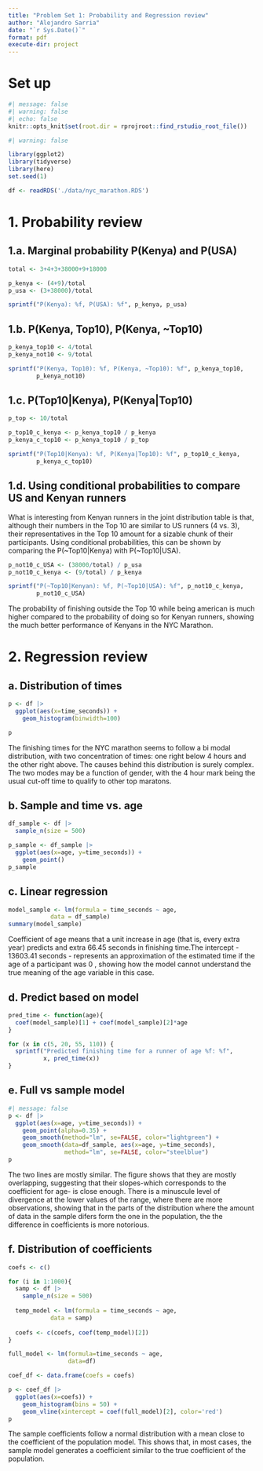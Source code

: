 ```yaml
---
title: "Problem Set 1: Probability and Regression review"
author: "Alejandro Sarria"
date: "`r Sys.Date()`"
format: pdf
execute-dir: project
---
```


# Set up

```r
#| message: false
#| warning: false
#| echo: false
knitr::opts_knit$set(root.dir = rprojroot::find_rstudio_root_file())
```


```r
#| warning: false

library(ggplot2)
library(tidyverse)
library(here)
set.seed(1)

df <- readRDS('./data/nyc_marathon.RDS')
```

# 1. Probability review

## 1.a. Marginal probability P(Kenya) and P(USA)

```r
total <- 3+4+3+38000+9+18000

p_kenya <- (4+9)/total
p_usa <- (3+38000)/total

sprintf("P(Kenya): %f, P(USA): %f", p_kenya, p_usa)
```

## 1.b. P(Kenya, Top10), P(Kenya, \~Top10)

```r
p_kenya_top10 <- 4/total
p_kenya_not10 <- 9/total

sprintf("P(Kenya, Top10): %f, P(Kenya, ~Top10): %f", p_kenya_top10,
        p_kenya_not10)
```

## 1.c. P(Top10\|Kenya), P(Kenya\|Top10)

```r
p_top <- 10/total

p_top10_c_kenya <- p_kenya_top10 / p_kenya
p_kenya_c_top10 <- p_kenya_top10 / p_top

sprintf("P(Top10|Kenya): %f, P(Kenya|Top10): %f", p_top10_c_kenya,
        p_kenya_c_top10)
```

## 1.d. Using conditional probabilities to compare US and Kenyan runners

What is interesting from Kenyan runners in the joint distribution table is that, although their numbers in the Top 10 are similar to US runners (4 vs. 3), their representatives in the Top 10 amount for a sizable chunk of their participants. Using conditional probabilities, this can be shown by comparing the P(\~Top10\|Kenya) with P(\~Top10\|USA).

```r

p_not10_c_USA <- (38000/total) / p_usa
p_not10_c_kenya <- (9/total) / p_kenya

sprintf("P(~Top10|Kenyan): %f, P(~Top10|USA): %f", p_not10_c_kenya,
        p_not10_c_USA)
```

The probability of finishing outside the Top 10 while being american is much higher compared to the probability of doing so for Kenyan runners, showing the much better performance of Kenyans in the NYC Marathon.

# 2. Regression review

## a. Distribution of times

```r
p <- df |> 
  ggplot(aes(x=time_seconds)) +
    geom_histogram(binwidth=100)

p
```

The finishing times for the NYC marathon seems to follow a bi modal distribution, with two concentration of times: one right below 4 hours and the other right above. The causes behind this distribution is surely complex. The two modes may be a function of gender, with the 4 hour mark being the usual cut-off time to qualify to other top maratons.

## b. Sample and time vs. age

```r
df_sample <- df |> 
  sample_n(size = 500)

p_sample <- df_sample |> 
  ggplot(aes(x=age, y=time_seconds)) + 
    geom_point()
p_sample
```

## c. Linear regression

```r
model_sample <- lm(formula = time_seconds ~ age,
            data = df_sample)
summary(model_sample)
```

Coefficient of age means that a unit increase in age (that is, every extra year) predicts and extra 66.45 seconds in finishing time.The intercept - 13603.41 seconds - represents an approximation of the estimated time if the age of a participant was 0 , showing how the model cannot understand the true meaning of the age variable in this case.

## d. Predict based on model

```r
pred_time <- function(age){
  coef(model_sample)[1] + coef(model_sample)[2]*age
}

for (x in c(5, 20, 55, 110)) {
  sprintf("Predicted finishing time for a runner of age %f: %f", 
          x, pred_time(x))
}
```

## e. Full vs sample model


```r
#| message: false
p <- df |> 
  ggplot(aes(x=age, y=time_seconds)) +
    geom_point(alpha=0.35) +
    geom_smooth(method="lm", se=FALSE, color="lightgreen") +
    geom_smooth(data=df_sample, aes(x=age, y=time_seconds),
                method="lm", se=FALSE, color="steelblue")
p
```

The two lines are mostly similar. The figure shows that they are mostly overlapping, suggesting that their slopes-which corresponds to the coefficient for age- is close enough. There is a minuscule level of divergence at the lower values of the range, where there are more observations, showing that in the parts of the distribution where the amount of data in the sample difers form the one in the population, the the difference in coefficients is more notorious.

## f. Distribution of coefficients

```r
coefs <- c()

for (i in 1:1000){
  samp <- df |> 
    sample_n(size = 500)
  
  temp_model <- lm(formula = time_seconds ~ age,
            data = samp)
  
  coefs <- c(coefs, coef(temp_model)[2])
}

full_model <- lm(formula=time_seconds ~ age,
                 data=df)

coef_df <- data.frame(coefs = coefs)

p <- coef_df |> 
  ggplot(aes(x=coefs)) +
    geom_histogram(bins = 50) +
    geom_vline(xintercept = coef(full_model)[2], color='red')
p
```

The sample coefficients follow a normal distribution with a mean close to the coefficient of the population model. This shows that, in most cases, the sample model generates a coefficient similar to the true coefficient of the population.

